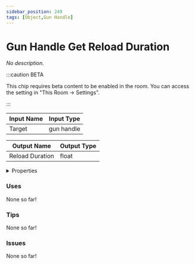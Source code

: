 ```yaml
---
sidebar_position: 249
tags: [Object,Gun Handle]
---
```


# Gun Handle Get Reload Duration

*No description.*

:::caution BETA

This chip requires beta content to be enabled in the room. You can access the setting in "This Room -> Settings".

:::


<EsbSvg />

| Input Name | Input Type |
|-----------|-----------|
| Target | gun handle |

| Output Name | Output Type |
|-----------|-----------|
| Reload Duration | float |


<details>
  <summary>Properties</summary>
  <div>
    <div>
    <table>
      <thead>
        <tr>
          <th>Is beta required?</th>
          <th>✅</th>
        </tr>
        <tr>
          <th>Is this chip a trolling risk?</th>
          <th>❌</th>
        </tr>
        <tr>
          <th>Chip UUID</th>
          <th>ce696294-0c85-4823-8fe3-5fd6a41df2c9</th>
        </tr>
      </thead>
    </table>
    </div>
  </div>
</details>

### Uses

None so far!

### Tips

None so far!

### Issues

None so far!